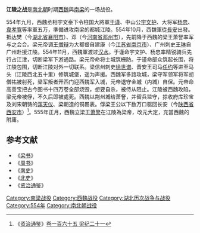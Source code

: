 {{about|南北朝时期西魏與南梁的战役|赤壁之战后孙权和刘备联军攻打曹操的战役|江陵之战 (208年)|三国时期孙权攻关羽的战役|江陵之战 (219年)|三国时期曹丕攻东吴的战役|江陵之战 (223年)|蒙古帝国攻打南宋的战役|江陵之战 (1236年)}}
{{Infobox Military Conflict|
image=|
caption=|
conflict=江陵之战|
date=554年[[九月|九月]]-554年[[十一月|十一月]]|
place=[[江陵|江陵]]|
result=西魏军攻陷江陵，[[梁元帝|梁元帝]]被杀。西魏立[[萧詧|萧詧]]为西梁皇帝。|
combatant1=[[西魏|西魏]]|
combatant2=[[南梁|南梁]]|
commander1=[[于谨|于谨]]<br>[[梁宣帝|萧詧]]|
commander2=[[梁元帝|梁元帝]]<br>[[胡僧祐|胡僧祐]]<br>[[王褒_(南北朝)|王褒]]<br>[[朱買臣_(南北朝)|朱買臣]]|
strength1=50,000<ref>《北史·周本紀上第九》：十月壬戌，遣柱国于谨、中山公护与大将军杨忠、韦孝宽等步骑五万讨之。</ref>|
strength2=不详|
casualties1=不详|
casualties2=不詳|
}}

'''江陵之战'''是[[南北朝|南北朝]]时期[[西魏|西魏]]與[[南梁|南梁]]的一场战役。

554年九月，西魏丞相宇文泰下令柱国大將軍[[于谨|于谨]]、中山公[[宇文护|宇文护]]、大将军[[杨忠_(北朝)|杨忠]]、[[韋孝寬|韋孝寬]]等率軍五万，準備进攻南梁的都城江陵。554年10月，西魏軍從[[長安|長安]]出發。抵达樊（今[[湖北省|湖北省]][[襄阳市|襄阳市]]）、邓（今[[河南省|河南省]][[邓州市|邓州市]]），先前降于西魏的梁王萧詧率军与之会合。梁元帝调[[王僧辩|王僧辩]]为大都督自建康（今[[江苏省|江苏省]][[南京市|南京市]]）、广州刺史[[王琳_(会稽)|王琳]]自广州赴援江陵。554年11月，西魏軍渡过[[汉水|汉水]]。于谨命宇文护、杨忠率精锐骑兵先行占江津，切断梁军下游通路。梁元帝命将士城筑栅防。于谨命部众筑起长围，将江陵包围，切断江陵对外一切联系。梁信州刺史[[徐世谱|徐世谱]]、晋安王司马[[任约|任约]]等进至马头（江陵西北五十里）修筑城堡，遥为声援。西魏军多路攻城，梁守军领军将军胡僧祐被射死，梁军叛者开西门迎西魏军入城，元帝退守金城（内城）自保。元帝命高善宝把古今图书十四万卷全部烧毁，想要自杀，被侍从阻止。江陵被西魏攻陷，梁元帝被俘，不久后即被處死。西魏以荆州城给萧詧，并留兵监守，掠收府库珍宝及刘宋朝铸的[[浑天仪|浑天仪]]、梁朝造的铜晷表。俘梁王公以下数万口驱回长安（今[[陕西省|陕西省]][[西安市|西安市]]）<ref>《[[资治通鉴|资治通鉴]]》[[s:資治通鑑/卷165|卷一百六十五 梁纪二十一]]</ref>。555年正月，西魏立梁王[[萧詧|萧詧]]在江陵為梁帝，改元大定，充當西魏的附庸。

==参考文献==
<div class="references-small">
<references />
</div>

* 《[[梁书|梁书]]》
* 《[[周书|周书]]》
* 《[[南史|南史]]》
* 《[[北史|北史]]》
* 《[[资治通鉴|资治通鉴]]》

{{南北朝歷史事件}}
{{DEFAULTSORT:J}}
[[Category:南梁战役|Category:南梁战役]]
[[Category:西魏战役|Category:西魏战役]]
[[Category:湖北历次战争与战役|Category:湖北历次战争与战役]]
[[Category:554年|Category:554年]]
[[Category:南北朝战役|Category:南北朝战役]]